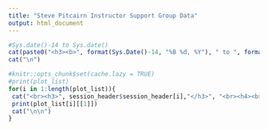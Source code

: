 ```yaml
---
title: "Steve Pitcairn Instructor Support Group Data"
output: html_document
---
```

```r
#Sys.date()-14 to Sys.date()
cat(paste0("<h3><b>", format(Sys.Date()-14, "%B %d, %Y"), " to ", format(Sys.Date(), "%B %d, %Y"), "</b></h3>"))
cat("\n")
```

```r
#knitr::opts_chunk$set(cache.lazy = TRUE)
#print(plot_list)
for(i in 1:length(plot_list)){
 cat("<br><h3>", session_header$session_header[i],"</h3>", "<br><h4><b>", questions_plot$clean[i], "</b></h4>\n")
 print(plot_list[i][[1]])
 cat("\n\n")
}
```
